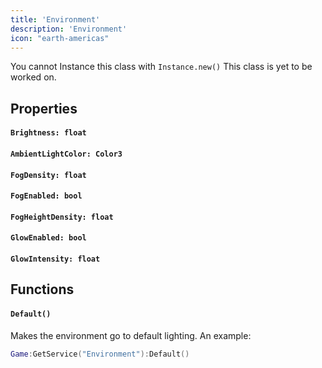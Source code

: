 ```yaml
---
title: 'Environment'
description: 'Environment'
icon: "earth-americas"
---
```

<Warning>You cannot Instance this class with `Instance.new()`</Warning>
<Warning>This class is yet to be worked on.</Warning>
## Properties
#### `Brightness: float`

#### `AmbientLightColor: Color3`

#### `FogDensity: float`

#### `FogEnabled: bool`

#### `FogHeightDensity: float`

#### `GlowEnabled: bool`

#### `GlowIntensity: float`

## Functions
#### `Default()`
Makes the environment go to default lighting. An example:
```lua
Game:GetService("Environment"):Default()
```